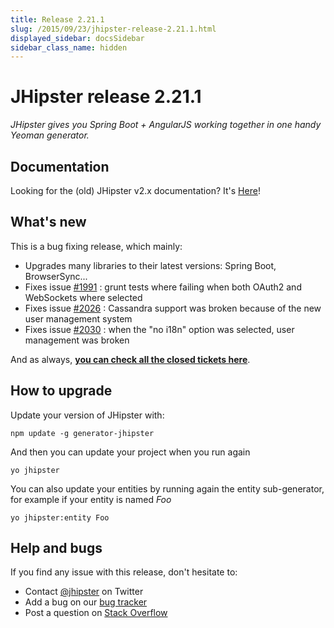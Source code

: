 ```yaml
---
title: Release 2.21.1
slug: /2015/09/23/jhipster-release-2.21.1.html
displayed_sidebar: docsSidebar
sidebar_class_name: hidden
---
```


JHipster release 2.21.1
==================

*JHipster gives you Spring Boot + AngularJS working together in one handy Yeoman generator.*

Documentation
----------

Looking for the (old) JHipster v2.x documentation? It's [Here](/documentation-archive)!

What's new
----------

This is a bug fixing release, which mainly:

- Upgrades many libraries to their latest versions: Spring Boot, BrowserSync...
- Fixes issue [#1991](https://github.com/jhipster/generator-jhipster/issues/1991) : grunt tests where failing when both OAuth2 and WebSockets where selected
- Fixes issue [#2026](https://github.com/jhipster/generator-jhipster/issues/2026) : Cassandra support was broken because of the new user management system
- Fixes issue [#2030](https://github.com/jhipster/generator-jhipster/issues/2030) : when the "no i18n" option was selected, user management was broken

And as always, __[you can check all the closed tickets here](https://github.com/jhipster/generator-jhipster/issues?q=milestone%3A2.21.1+is%3Aclosed)__.

How to upgrade
------------

Update your version of JHipster with:

```
npm update -g generator-jhipster
```

And then you can update your project when you run again

```
yo jhipster
```

You can also update your entities by running again the entity sub-generator, for example if your entity is named _Foo_

```
yo jhipster:entity Foo
```

Help and bugs
--------------

If you find any issue with this release, don't hesitate to:

- Contact [@jhipster](https://twitter.com/jhipster) on Twitter
- Add a bug on our [bug tracker](https://github.com/jhipster/generator-jhipster/issues?state=open)
- Post a question on [Stack Overflow](http://stackoverflow.com/tags/jhipster/info)
